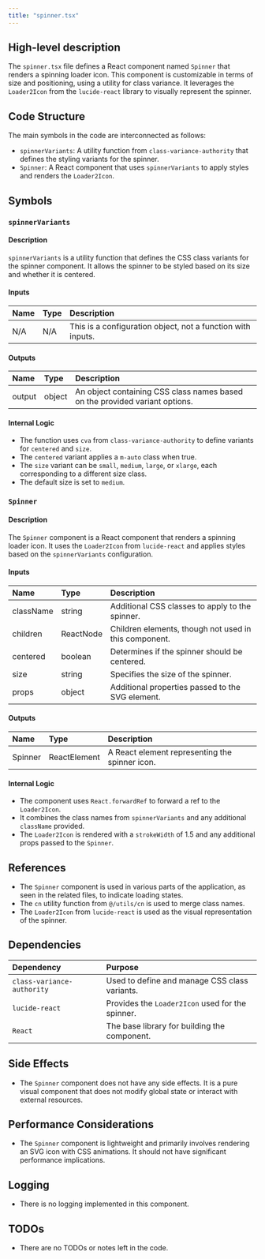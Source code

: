 ```yaml
---
title: "spinner.tsx"
---
```


## High-level description

The `spinner.tsx` file defines a React component named `Spinner` that renders a spinning loader icon. This component is customizable in terms of size and positioning, using a utility for class variance. It leverages the `Loader2Icon` from the `lucide-react` library to visually represent the spinner.

## Code Structure

The main symbols in the code are interconnected as follows:
- `spinnerVariants`: A utility function from `class-variance-authority` that defines the styling variants for the spinner.
- `Spinner`: A React component that uses `spinnerVariants` to apply styles and renders the `Loader2Icon`.

## Symbols

### `spinnerVariants`
#### Description
`spinnerVariants` is a utility function that defines the CSS class variants for the spinner component. It allows the spinner to be styled based on its size and whether it is centered.

#### Inputs
| Name | Type | Description |
|:-----|:-----|:------------|
| N/A  | N/A  | This is a configuration object, not a function with inputs. |

#### Outputs
| Name | Type | Description |
|:-----|:-----|:------------|
| output | object | An object containing CSS class names based on the provided variant options. |

#### Internal Logic
- The function uses `cva` from `class-variance-authority` to define variants for `centered` and `size`.
- The `centered` variant applies a `m-auto` class when true.
- The `size` variant can be `small`, `medium`, `large`, or `xlarge`, each corresponding to a different size class.
- The default size is set to `medium`.

### `Spinner`
#### Description
The `Spinner` component is a React component that renders a spinning loader icon. It uses the `Loader2Icon` from `lucide-react` and applies styles based on the `spinnerVariants` configuration.

#### Inputs
| Name | Type | Description |
|:-----|:-----|:------------|
| className | string | Additional CSS classes to apply to the spinner. |
| children | ReactNode | Children elements, though not used in this component. |
| centered | boolean | Determines if the spinner should be centered. |
| size | string | Specifies the size of the spinner. |
| props | object | Additional properties passed to the SVG element. |

#### Outputs
| Name | Type | Description |
|:-----|:-----|:------------|
| Spinner | ReactElement | A React element representing the spinner icon. |

#### Internal Logic
- The component uses `React.forwardRef` to forward a ref to the `Loader2Icon`.
- It combines the class names from `spinnerVariants` and any additional `className` provided.
- The `Loader2Icon` is rendered with a `strokeWidth` of 1.5 and any additional props passed to the `Spinner`.

## References

- The `Spinner` component is used in various parts of the application, as seen in the related files, to indicate loading states.
- The `cn` utility function from `@/utils/cn` is used to merge class names.
- The `Loader2Icon` from `lucide-react` is used as the visual representation of the spinner.

## Dependencies

| Dependency | Purpose |
|:-----------|:--------|
| `class-variance-authority` | Used to define and manage CSS class variants. |
| `lucide-react` | Provides the `Loader2Icon` used for the spinner. |
| `React` | The base library for building the component. |

## Side Effects

- The `Spinner` component does not have any side effects. It is a pure visual component that does not modify global state or interact with external resources.

## Performance Considerations

- The `Spinner` component is lightweight and primarily involves rendering an SVG icon with CSS animations. It should not have significant performance implications.

## Logging

- There is no logging implemented in this component.

## TODOs

- There are no TODOs or notes left in the code.